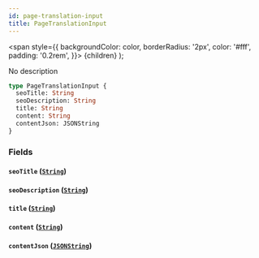 ```yaml
---
id: page-translation-input
title: PageTranslationInput
---
```


<span
style={{
      backgroundColor: color,
      borderRadius: '2px',
      color: '#fff',
      padding: '0.2rem',
    }}>
{children}
</span>
);

No description

```graphql
type PageTranslationInput {
  seoTitle: String
  seoDescription: String
  title: String
  content: String
  contentJson: JSONString
}
```

### Fields

#### `seoTitle` ([`String`](/api-reference/scalars/string.mdx))

#### `seoDescription` ([`String`](/api-reference/scalars/string.mdx))

#### `title` ([`String`](/api-reference/scalars/string.mdx))

#### `content` ([`String`](/api-reference/scalars/string.mdx))

#### `contentJson` ([`JSONString`](/api-reference/scalars/json-string.mdx))
